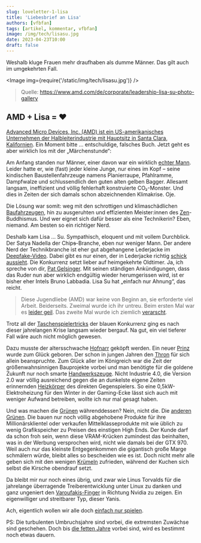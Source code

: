 ```yaml
---
slug: loveletter-1-lisa
title: 'Liebesbrief an Lisa'
authors: [vfbfan]
tags: [artikel, kommentar, vfbfan]
image: /img/tech/lisasu.jpg
date: 2023-04-23T10:00
draft: false
---
```



Weshalb kluge Frauen mehr draufhaben als dumme Männer. Das gilt auch im umgekehrten Fall.

<Image img={require('/static/img/tech/lisasu.jpg')} />

> Quelle: https://www.amd.com/de/corporate/leadership-lisa-su-photo-gallery

<!--truncate-->

## AMD + Lisa = ❤

[Advanced Micro Devices, Inc. (AMD) ist ein US-amerikanisches Unternehmen der Halbleiterindustrie mit Hauptsitz in Santa Clara, Kalifornien]( https://de.wikipedia.org/wiki/AMD). Ein Moment bitte … entschuldige, falsches Buch. Jetzt geht es aber wirklich los mit der „Märchenstunde“:

Am Anfang standen nur Männer, einer davon war ein wirklich [echter Mann](https://www.computerbase.de/2010-10/real-men-still-have-fabs/). Leider hatte er, wie (fast) jeder kleine Junge, nur eines im Kopf – seine kindischen Baustellenfahrzeuge namens Planierraupe, Pfahlramme, Dampfwalze und schlussendlich den guten alten gelben Bagger. Allesamt langsam, ineffizient und völlig fehlerhaft konstruierte CO₂-Monster. Und dies in Zeiten der sich damals schon abzeichnenden Klimakrise. Oje.

Die Lösung war somit: weg mit den schrottigen und klimaschädlichen [Baufahrzeugen](https://de.wikipedia.org/wiki/AMD_Bulldozer), hin zu ausgeruhten und effizienten Meister:innen des [Zen](https://de.wikipedia.org/wiki/Zen_(Mikroarchitektur))-Buddhismus. Und wer eignet sich dafür besser als eine Technikerin? Eben, niemand. Am besten so ein richtiger Nerd.

Deshalb kam Lisa … Su. Sympathisch, eloquent und mit vollem Durchblick. Der Satya Nadella der Chip~~s~~-Branche, eben nur weniger Mann. Der andere Nerd der Technikbranche ist eher gut abgehangene Lederjacke im [Deepfake-Video]( https://youtu.be/f_V30ueEXE4?t=40). Dabei gibt es nur einen, der in Lederjacke richtig [schick aussieht](https://www.youtube.com/watch?v=WQQmm2tvJ9A). Die Konkurrenz setzt lieber auf heimgekehrte Oldtimer. Ja, ich spreche von dir, [Pat Gelsinger](https://www.computerbase.de/2021-01/pat-gelsinger-intel-ceo/). Mit seinen ständigen Ankündigungen, dass das Ruder nun aber wirklich endgültig wieder herumgerissen wird, ist er bisher eher Intels Bruno Labbadia. Lisa Su hat „einfach nur Ahnung“, das reicht.

>Diese Jugendliebe (AMD) war keine von Beginn an, sie erforderte viel Arbeit. Beiderseits. Zweimal wurde ich ihr untreu. Beim ersten Mal war es [leider geil](https://de.wikipedia.org/wiki/Intel-Sandy-Bridge-Mikroarchitektur#/media/Datei:Intel_CPU_Core_i7_2600K_Sandy_Bridge_bottom.jpg). Das zweite Mal wurde ich ziemlich [verarscht](https://de.wikipedia.org/wiki/Nvidia-GeForce-900-Serie#Kontroverse_um_fehlerhafte_Speicherangaben_zur_GeForce_GTX_970).

Trotz all der [Taschenspielertricks](https://de.wikipedia.org/wiki/Intel#Wettbewerbsverstöße) der blauen Konkurrenz ging es nach dieser jahrelangen Krise langsam wieder bergauf. Na gut, ein viel tieferer Fall wäre auch nicht möglich gewesen.

Dazu musste der altersschwache [Hofnarr](https://www.computerbase.de/2011-10/test-amd-bulldozer/) geköpft werden. Ein neuer [Prinz](https://www.computerbase.de/2017-03/amd-ryzen-1800x-1700x-1700-test/) wurde zum Glück geboren. Der schon in jungen Jahren den [Thron](https://www.computerbase.de/2019-07/amd-ryzen-3000-test/) für sich allein beanspruchte. Zum Glück aller im Königreich war die Zeit der größenwahnsinnigen Bauprojekte vorbei und man benötigte für die goldene Zukunft nur noch smarte [Handwerkszeuge](https://www.computerbase.de/2020-11/amd-ryzen-5000-test/). Nicht Industrie 4.0, die Version 2.0 war völlig ausreichend gegen die an dunkelste eigene Zeiten erinnernden [Heizkörper](https://www.computerbase.de/2023-01/intel-core-i9-13900ks-test/#abschnitt_leistungsaufnahme) des direkten Gegenspielers. So eine 0,5kW-Elektroheizung für den Winter in der Gaming-Ecke lässt sich auch mit weniger Aufwand betreiben, wollte ich nur mal gesagt haben.

Und was machen die [Grünen](https://www.gruene.de/) währenddessen? Nein, nicht die. Die [anderen Grünen](https://www.nvidia.com/de-de/). Die bauen nur noch völlig abgehobene Produkte für ihre Millionärsklientel oder verkaufen Mittelklasseprodukte mit wie üblich zu wenig Grafikspeicher zu Preisen des einstigen High Ends. Der Kunde darf da schon froh sein, wenn diese VRAM-Krücken zumindest das beinhalten, was in der Werbung versprochen wird, nicht wie damals bei der GTX 970. Weil auch nur das kleinste Entgegenkommen die gigantisch große Marge schmälern würde, bleibt alles so bescheiden wie es ist. Doch nicht mehr alle geben sich mit den wenigen [Krümeln](https://www.computerbase.de/2022-09/evga-stoppt-produktion-von-grafikkarten/) zufrieden, während der Kuchen sich selbst die Kirsche obendrauf setzt.

Da bleibt mir nur noch eines übrig, und zwar wie Linus Torvalds für die jahrelange überragende Treiberentwicklung unter Linux zu danken und ganz ungeniert den [Varoufakis-Finger]( https://youtu.be/BcxKINWMD8M?t=16) in Richtung Nvidia zu zeigen. Ein eigenwilliger und streitbarer Typ, dieser Yanis.

Ach, eigentlich wollen wir alle doch [einfach nur spielen](https://www.computerbase.de/2023-04/amd-ryzen-7-7800x3d-test/).

PS: Die turbulenten Umbruchsjahre sind vorbei, die extremsten Zuwächse sind geschehen. Doch bis [die fetten Jahre](https://de.wikipedia.org/wiki/Die_fetten_Jahre_sind_vorbei) vorbei sind, wird es bestimmt noch etwas dauern.
